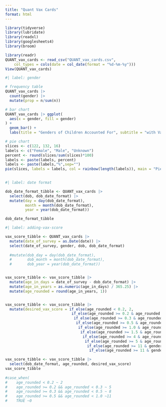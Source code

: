 ```yaml
---
title: "Quant Vax Cards"
format: html
---
```


```r
library(tidyverse)
library(lubridate)
library(readxl)
library(googlesheets4)
library(broom)
```


```r
library(readr)
QUANT_vax_cards <- read_csv("QUANT_vax_cards.csv", 
    col_types = cols(date = col_date(format = "%d-%m-%y")))
View(QUANT_vax_cards)
```

```r
#| label: gender

# frequency table
QUANT_vax_cards |>
  count(gender) |>
  mutate(prop = n/sum(n))

# bar chart
QUANT_vax_cards |> ggplot(
  aes(x = gender, fill = gender)
) +
  geom_bar() +
  labs(title = "Genders of Children Accounted For", subtitle = "with Vaccine Cards")

# pie chart
slices <- c(122, 132, 16)
labels <- c("Female", "Male", "Unknown")
percent <- round(slices/sum(slices)*100)
labels <- paste(labels, percent)
labels <- paste(labels,"%",sep="") 
pie(slices, labels = labels, col = rainbow(length(labels)), main = "Pie Chart of Genders Survyed (with Vaccine Cards)")
  
```

```r
#| label: date format

dob_date_format_tibble <- QUANT_vax_cards |>
  select(dob, dob_date_format) |>
  mutate(day = day(dob_date_format),
         month = month(dob_date_format),
         year = year(dob_date_format))

dob_date_format_tibble
```

```r
#| label: adding-vax-score

vax_score_tibble <- QUANT_vax_cards |>
  mutate(date_of_survey = as.Date(date)) |>
  select(date_of_survey, gender, dob, dob_date_format) 
  
  #mutate(dob_day = day(dob_date_format),
  #       dob_month = month(dob_date_format),
  #       dob_year = year(dob_date_format))


vax_score_tibble <- vax_score_tibble |>
  mutate(age_in_days = date_of_survey - dob_date_format) |>
  mutate(age_in_years = as.numeric(age_in_days) / 365.25) |>
  mutate(age_rounded = round(age_in_years, 1))


vax_score_tibble <- vax_score_tibble |>
  mutate(desired_vax_score = if_else(age_rounded < 0.2, 2, 
                              if_else(age_rounded >= 0.2 & age_rounded < 0.3, 5,
                               if_else(age_rounded >= 0.3 & age_rounded < 0.5, 8,
                                if_else(age_rounded >= 0.5 & age_rounded < 1.0, 11, 
                                 if_else(age_rounded >= 1.0 & age_rounded < 1.5, 13,
                                  if_else(age_rounded >= 1.5 & age_rounded < 4, 14,
                                   if_else(age_rounded >= 4 & age_rounded < 5, 15,
                                    if_else(age_rounded >= 5 & age_rounded < 11, 16,
                                     if_else(age_rounded >= 11 & gender == "M", 17,
                                      if_else(age_rounded >= 11 & gender == "F", 18, 0)))))))))))

vax_score_tibble <- vax_score_tibble |>
  select(dob_date_format, age_rounded, desired_vax_score) 
vax_score_tibble         
           
#case_when(
#    age_rounded < 0.2 ~ 2
#    age_rounded >= 0.2 && age_rounded < 0.3 ~ 5
#    age_rounded >= 0.3 && age_rounded < 0.5 ~ 8
#    age_rounded >= 0.5 && age_rounded < 1.0 ~11
#    TRUE ~0


```

